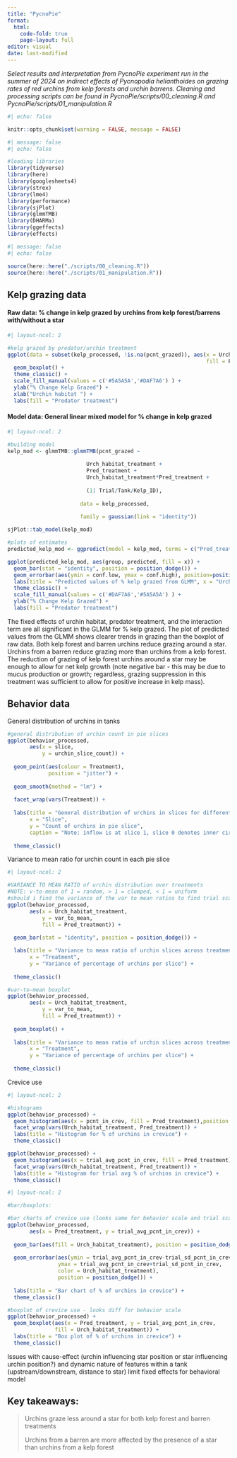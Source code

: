 ```yaml
---
title: "PycnoPie"
format: 
  html:
    code-fold: true
    page-layout: full
editor: visual
date: last-modified
---
```


*Select results and interpretation from PycnoPie experiment run in the summer of 2024 on indirect effects of Pycnopodia helianthoides on grazing rates of red urchins from kelp forests and urchin barrens. Cleaning and processing scripts can be found in PycnoPie/scripts/00_cleaning.R and PycnoPie/scripts/01_manipulation.R*

```r
#| echo: false

knitr::opts_chunk$set(warning = FALSE, message = FALSE)
```

```r
#| message: false
#| echo: false

#loading libraries
library(tidyverse)
library(here)
library(googlesheets4)
library(strex)
library(lme4)
library(performance)
library(sjPlot)
library(glmmTMB)
library(DHARMa)
library(ggeffects)
library(effects)
```

```r
#| message: false
#| echo: false

source(here::here("./scripts/00_cleaning.R"))
source(here::here("./scripts/01_manipulation.R"))

```

## Kelp grazing data

#### **Raw data:** % change in kelp grazed by urchins from kelp forest/barrens with/without a star

```r
#| layout-ncol: 2

#kelp grazed by predator/urchin treatment
ggplot(data = subset(kelp_processed, !is.na(pcnt_grazed)), aes(x = Urch_habitat_treatment, y = pcnt_grazed, 
                                                               fill = Pred_treatment) ) +
  geom_boxplot() +
  theme_classic() +
  scale_fill_manual(values = c('#5A5A5A','#DAF7A6') ) +
  ylab("% Change Kelp Grazed") +
  xlab("Urchin habitat ") +
  labs(fill = "Predator treatment")

```

#### **Model data:** General linear mixed model for % change in kelp grazed

```r
#| layout-ncol: 2

#building model
kelp_mod <- glmmTMB::glmmTMB(pcnt_grazed ~ 
                         
                         Urch_habitat_treatment + 
                         Pred_treatment + 
                         Urch_habitat_treatment*Pred_treatment +
                         
                         (1| Trial/Tank/Kelp_ID),  
                       
                       data = kelp_processed,
                       
                       family = gaussian(link = "identity"))

sjPlot::tab_model(kelp_mod)

#plots of estimates
predicted_kelp_mod <- ggpredict(model = kelp_mod, terms = c("Pred_treatment","Urch_habitat_treatment"))

ggplot(predicted_kelp_mod, aes(group, predicted, fill = x)) +
  geom_bar(stat = "identity", position = position_dodge()) +
  geom_errorbar(aes(ymin = conf.low, ymax = conf.high), position=position_dodge()) +
  labs(title = "Predicted values of % kelp grazed from GLMM", x = "Urchin habitat", y = "% kelp grazed", fill = "Pred treatment") +
  theme_classic() +
  scale_fill_manual(values = c('#DAF7A6','#5A5A5A') ) +
  ylab("% Change Kelp Grazed") +
  labs(fill = "Predator treatment")
```

The fixed effects of urchin habitat, predator treatment, and the interaction term are all significant in the GLMM for % kelp grazed. The plot of predicted values from the GLMM shows clearer trends in grazing than the boxplot of raw data. Both kelp forest and barren urchins reduce grazing around a star. Urchins from a barren reduce grazing more than urchins from a kelp forest. The reduction of grazing of kelp forest urchins around a star may be enough to allow for net kelp growth (note negative bar - this may be due to mucus production or growth; regardless, grazing suppression in this treatment was sufficient to allow for positive increase in kelp mass).

## Behavior data

General distribution of urchins in tanks

```r
#general distribution of urchin count in pie slices
ggplot(behavior_processed, 
       aes(x = slice,
           y = urchin_slice_count)) +
  
  geom_point(aes(colour = Treatment),
             position = "jitter") +
  
  geom_smooth(method = "lm") +
  
  facet_wrap(vars(Treatment)) +
  
  labs(title = "General distribution of urchins in slices for different treatments",
       x = "Slice",
       y = "Count of urchins in pie slice",
       caption = "Note: inflow is at slice 1, slice 0 denotes inner circle") +
  
  theme_classic()
```

Variance to mean ratio for urchin count in each pie slice

```r
#| layout-ncol: 2

#VARIANCE TO MEAN RATIO of urchin distribution over treatments
#NOTE: v-to-mean of 1 = random, > 1 = clumped, < 1 = uniform
#should i find the variance of the var to mean ratios to find trial scale clustering dynamics?
ggplot(behavior_processed, 
       aes(x = Urch_habitat_treatment,
           y = var_to_mean,
           fill = Pred_treatment)) +
  
  geom_bar(stat = "identity", position = position_dodge()) +

  labs(title = "Variance to mean ratio of urchin slices across treatments",
       x = "Treatment",
       y = "Variance of percentage of urchins per slice") +
  
  theme_classic()

#var-to-mean boxplot
ggplot(behavior_processed, 
       aes(x = Urch_habitat_treatment,
           y = var_to_mean,
           fill = Pred_treatment)) +
  
  geom_boxplot() +
  
  labs(title = "Variance to mean ratio of urchin slices across treatments",
       x = "Treatment",
       y = "Variance of percentage of urchins per slice") +
  
  theme_classic()
```

Crevice use

```r
#| layout-ncol: 2

#histograms
ggplot(behavior_processed) +
  geom_histogram(aes(x = pcnt_in_crev, fill = Pred_treatment),position = "dodge") +
  facet_wrap(vars(Urch_habitat_treatment, Pred_treatment)) +
  labs(title = "Histogram for % of urchins in crevice") +
  theme_classic()

ggplot(behavior_processed) +
  geom_histogram(aes(x = trial_avg_pcnt_in_crev, fill = Pred_treatment),position = "dodge") +
  facet_wrap(vars(Urch_habitat_treatment, Pred_treatment)) +
  labs(title = "Histogram for trial avg % of urchins in crevice") +
  theme_classic()
```

```r
#| layout-ncol: 2

#bar/boxplots:

#bar charts of crevice use (looks same for behavior scale and trial scale)
ggplot(behavior_processed, 
       aes(x = Pred_treatment, y = trial_avg_pcnt_in_crev)) +
  
  geom_bar(aes(fill = Urch_habitat_treatment), position = position_dodge(), stat = "identity") +
  
  geom_errorbar(aes(ymin = trial_avg_pcnt_in_crev-trial_sd_pcnt_in_crev, 
                ymax = trial_avg_pcnt_in_crev+trial_sd_pcnt_in_crev,
                color = Urch_habitat_treatment),
                position = position_dodge()) +
  
  labs(title = "Bar chart of % of urchins in crevice") +
  theme_classic()

#boxplot of crevice use - looks diff for behavior scale
ggplot(behavior_processed) +
  geom_boxplot(aes(x = Pred_treatment, y = trial_avg_pcnt_in_crev, 
               fill = Urch_habitat_treatment)) +
  labs(title = "Box plot of % of urchins in crevice") +
  theme_classic()
```

Issues with cause-effect (urchin influencing star position or star influencing urchin position?) and dynamic nature of features within a tank (upstream/downstream, distance to star) limit fixed effects for behavioral model

## Key takeaways:

> Urchins graze less around a star for both kelp forest and barren treatments
>
> Urchins from a barren are more affected by the presence of a star than urchins from a kelp forest
